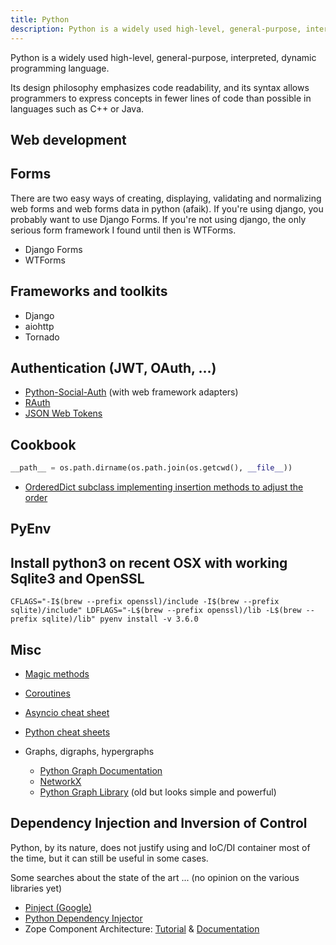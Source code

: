 ```yaml
---
title: Python
description: Python is a widely used high-level, general-purpose, interpreted, dynamic programming language.
---
```


Python is a widely used high-level, general-purpose, interpreted, dynamic programming language.

Its design philosophy emphasizes code readability, and its syntax allows programmers to express concepts in fewer lines of code than possible in languages such as C++ or Java.

## Web development

## Forms

There are two easy ways of creating, displaying, validating and normalizing web forms and web forms data in python (afaik).
If you're using django, you probably want to use <Link to="./djangoforms">Django Forms</Link>. If you're not using django, the only serious form framework
I found until then is <Link to="./wtforms">WTForms</Link>.

* <Link to="./djangoforms">Django Forms</Link>
* <Link to="./wtforms">WTForms</Link>

## Frameworks and toolkits

* <Link to="./django">Django</Link>
* <Link to="./aiohttp">aiohttp</Link>
* Tornado

## Authentication (JWT, OAuth, ...)

* [Python-Social-Auth](http://psa.matiasaguirre.net/) (with web framework adapters)
* [RAuth](https://rauth.readthedocs.org/en/latest/)
* [JSON Web Tokens](https://pyjwt.readthedocs.io/en/latest/)

## Cookbook

```python
__path__ = os.path.dirname(os.path.join(os.getcwd(), __file__))
```
* [OrderedDict subclass implementing insertion methods to adjust the order](https://gist.github.com/jaredks/6276032)

## PyEnv

## Install python3 on recent OSX with working Sqlite3 and OpenSSL

```shell
CFLAGS="-I$(brew --prefix openssl)/include -I$(brew --prefix sqlite)/include" LDFLAGS="-L$(brew --prefix openssl)/lib -L$(brew --prefix sqlite)/lib" pyenv install -v 3.6.0
```
## Misc

* [Magic methods](http://www.rafekettler.com/magicmethods.html)
* [Coroutines](http://www.dabeaz.com/coroutines/Coroutines.pdf)
* [Asyncio cheat sheet](https://www.pythonsheets.com/notes/python-asyncio.html)
* [Python cheat sheets](https://www.pythonsheets.com/)
* Graphs, digraphs, hypergraphs

  * [Python Graph Documentation](https://www.python.org/doc/essays/graphs/)
  * [NetworkX](https://networkx.readthedocs.io/)
  * [Python Graph Library](https://github.com/pmatiello/python-graph) (old but looks simple and powerful)
  
## Dependency Injection and Inversion of Control

Python, by its nature, does not justify using and IoC/DI container most of the time, but it can still be useful
in some cases.

Some searches about the state of the art ... (no opinion on the various libraries yet)

* [Pinject (Google)](https://github.com/google/pinject)
* [Python Dependency Injector](https://github.com/ets-labs/python-dependency-injector)
* Zope Component Architecture: [Tutorial](http://muthukadan.net/docs/zca.html) & [Documentation](http://zopecomponent.readthedocs.io/en/latest/)